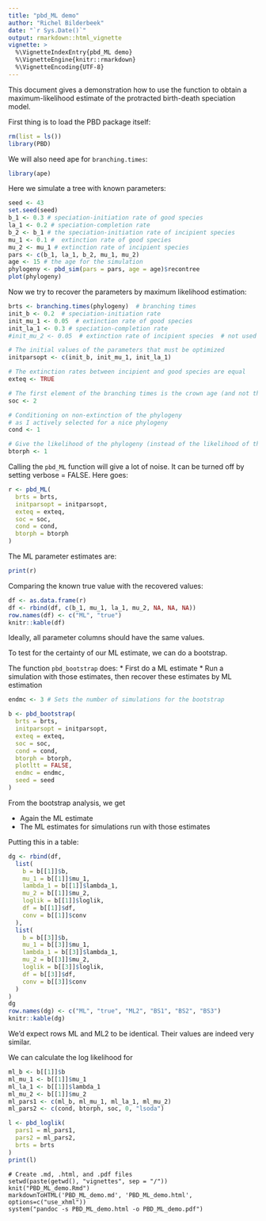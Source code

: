 ```yaml
---
title: "pbd_ML demo"
author: "Richel Bilderbeek"
date: "`r Sys.Date()`"
output: rmarkdown::html_vignette
vignette: >
  %\VignetteIndexEntry{pbd_ML demo}
  %\VignetteEngine{knitr::rmarkdown}
  %\VignetteEncoding{UTF-8}
---
```


This document gives a demonstration how to use 
the function to obtain a maximum-likelihood estimate
of the protracted birth-death speciation model.

First thing is to load the PBD package itself:


```r
rm(list = ls())
library(PBD)
```

We will also need ape for `branching.times`:

```r
library(ape)
```


Here we simulate a tree with known parameters:

```r
seed <- 43
set.seed(seed)
b_1 <- 0.3 # speciation-initiation rate of good species
la_1 <- 0.2 # speciation-completion rate
b_2 <- b_1 # the speciation-initiation rate of incipient species
mu_1 <- 0.1 #  extinction rate of good species
mu_2 <- mu_1 # extinction rate of incipient species 
pars <- c(b_1, la_1, b_2, mu_1, mu_2)
age <- 15 # the age for the simulation 
phylogeny <- pbd_sim(pars = pars, age = age)$recontree
plot(phylogeny)
```

Now we try to recover the parameters by maximum likelihood estimation:


```r
brts <- branching.times(phylogeny)  # branching times
init_b <- 0.2  # speciation-initiation rate
init_mu_1 <- 0.05  # extinction rate of good species
init_la_1 <- 0.3 # speciation-completion rate
#init_mu_2 <- 0.05  # extinction rate of incipient species  # not used

# The initial values of the parameters that must be optimized
initparsopt <- c(init_b, init_mu_1, init_la_1)

# The extinction rates between incipient and good species are equal
exteq <- TRUE

# The first element of the branching times is the crown age (and not the stem age)
soc <- 2

# Conditioning on non-extinction of the phylogeny
# as I actively selected for a nice phylogeny
cond <- 1

# Give the likelihood of the phylogeny (instead of the likelihood of the branching times)
btorph <- 1
```

Calling the `pbd_ML` function will give a lot of noise. 
It can be turned off by setting verbose = FALSE.
Here goes:

```r
r <- pbd_ML(
  brts = brts,
  initparsopt = initparsopt, 
  exteq = exteq,
  soc = soc, 
  cond = cond,
  btorph = btorph
)
```

The ML parameter estimates are:

```r
print(r)
```

Comparing the known true value with the recovered values:

```r
df <- as.data.frame(r)
df <- rbind(df, c(b_1, mu_1, la_1, mu_2, NA, NA, NA))
row.names(df) <- c("ML", "true")
knitr::kable(df)
```

Ideally, all parameter columns should have the same values.

To test for the certainty of our ML estimate, we can do a bootstrap.

The function `pbd_bootstrap` does:
 * First do a ML estimate
 * Run a simulation with those estimates, then recover these estimates by ML estimation

```r

endmc <- 3 # Sets the number of simulations for the bootstrap

b <- pbd_bootstrap(
  brts = brts,
  initparsopt = initparsopt, 
  exteq = exteq,
  soc = soc, 
  cond = cond,
  btorph = btorph,
  plotltt = FALSE,
  endmc = endmc,
  seed = seed
)
```

From the bootstrap analysis, we get 

 * Again the ML estimate
 * The ML estimates for simulations run with those estimates

Putting this in a table:

```r
dg <- rbind(df, 
  list(
    b = b[[1]]$b, 
    mu_1 = b[[1]]$mu_1, 
    lambda_1 = b[[1]]$lambda_1, 
    mu_2 = b[[1]]$mu_2,
    loglik = b[[1]]$loglik,
    df = b[[1]]$df,
    conv = b[[1]]$conv
  ),
  list(
    b = b[[3]]$b, 
    mu_1 = b[[3]]$mu_1, 
    lambda_1 = b[[3]]$lambda_1, 
    mu_2 = b[[3]]$mu_2,
    loglik = b[[3]]$loglik,
    df = b[[3]]$df,
    conv = b[[3]]$conv
  )
)
dg
row.names(dg) <- c("ML", "true", "ML2", "BS1", "BS2", "BS3")
knitr::kable(dg)
```

We'd expect rows ML and ML2 to be identical. Their values are
indeed very similar.

We can calculate the log likelihood for 

```r
ml_b <- b[[1]]$b
ml_mu_1 <- b[[1]]$mu_1
ml_la_1 <- b[[1]]$lambda_1
ml_mu_2 <- b[[1]]$mu_2
ml_pars1 <- c(ml_b, ml_mu_1, ml_la_1, ml_mu_2)
ml_pars2 <- c(cond, btorph, soc, 0, "lsoda")

l <- pbd_loglik(
  pars1 = ml_pars1,
  pars2 = ml_pars2,
  brts = brts
)
print(l)
```


```
# Create .md, .html, and .pdf files
setwd(paste(getwd(), "vignettes", sep = "/"))
knit("PBD_ML_demo.Rmd")
markdownToHTML('PBD_ML_demo.md', 'PBD_ML_demo.html', options=c("use_xhml"))
system("pandoc -s PBD_ML_demo.html -o PBD_ML_demo.pdf")
```
